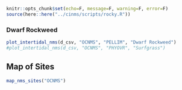 
```r
knitr::opts_chunk$set(echo=F, message=F, warning=F, error=F)
source(here::here("../cinms/scripts/rocky.R"))
```

### Dwarf Rockweed

```r
plot_intertidal_nms(d_csv, "OCNMS", "PELLIM", "Dwarf Rockweed")
#plot_intertidal_nms(d_csv, "OCNMS", "PHYOVR", "Surfgrass")
```

## Map of Sites

```r
map_nms_sites("OCNMS")
```

